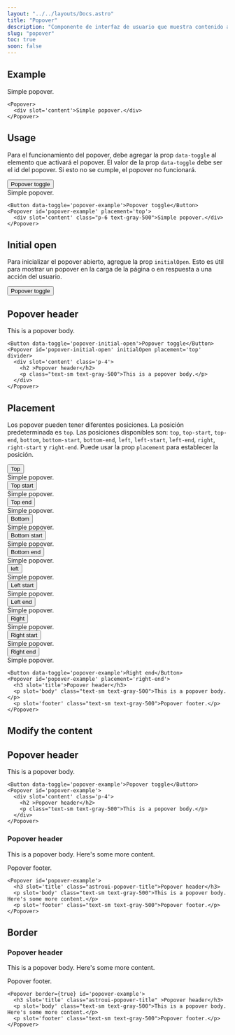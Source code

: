 ```yaml
---
layout: "../../layouts/Docs.astro"
title: "Popover"
description: "Componente de interfaz de usuario que muestra contenido adicional o información emergente cuando un usuario realiza una acción específica, como hacer clic en un elemento o pasar el mouse sobre él. Por lo general, los popovers suelen ser pequeñas ventanas emergentes que aparecen junto a un elemento de la página, como un botón, un enlace o un icono, y proporcionan información adicional o opciones relacionadas con ese elemento."
slug: "popover"
toc: true
soon: false
---
```


## Example

<Example class='example-popover-docs'>
  <Popover style={{ display: 'block' }}>
    <div slot='content' class="p-6 text-gray-500">Simple popover.</div>
  </Popover>
</Example>

```astro
<Popover>
  <div slot='content'>Simple popover.</div>
</Popover>
```

## Usage

Para el funcionamiento del popover, debe agregar la prop `data-toggle` al elemento que activará el popover. El valor de la prop `data-toggle` debe ser el id del popover. Si esto no se cumple, el popover no funcionará.

<Example>
  <Button data-toggle='popover-example'>Popover toggle</Button>
  <Popover id='popover-example' placement='top'>
    <div slot='content' class="p-6 text-gray-500">Simple popover.</div>
  </Popover>
</Example>

```astro
<Button data-toggle='popover-example'>Popover toggle</Button>
<Popover id='popover-example' placement='top'>
  <div slot='content' class="p-6 text-gray-500">Simple popover.</div>
</Popover>
```

## Initial open

Para inicializar el popover abierto, agregue la prop `initialOpen`. Esto es útil para mostrar un popover en la carga de la página o en respuesta a una acción del usuario.

<Example>
  <Button data-toggle='popover-initial-open'>Popover toggle</Button>
  <Popover id='popover-initial-open' initialOpen placement='top' divider>
    <div slot='content' class='p-6'>
      <h2 class='font-medium text-base'>Popover header</h2>
      <p class="text-sm mt-2 text-gray-500">This is a popover body.</p>
    </div>
  </Popover>
</Example>

```astro
<Button data-toggle='popover-initial-open'>Popover toggle</Button>
<Popover id='popover-initial-open' initialOpen placement='top' divider>
  <div slot='content' class='p-4'>
    <h2 >Popover header</h2>
    <p class="text-sm text-gray-500">This is a popover body.</p>
  </div>
</Popover>
```

## Placement

Los popover pueden tener diferentes posiciones. La posición predeterminada es `top`. Las posiciones disponibles son: `top`, `top-start`, `top-end`, `bottom`, `bottom-start`, `bottom-end`, `left`, `left-start`, `left-end`, `right`, `right-start` y `right-end`. Puede usar la prop `placement` para establecer la posición.

<Example>
  <div class="flex items-center gap-4 flex-wrap">
    <Button data-toggle='popover-example-3'>Top</Button>
    <Popover id='popover-example-3' placement='top'>
      <div slot='content' class="p-6 text-gray-500">Simple popover.</div>
    </Popover>
    <Button data-toggle='popover-example-4'>Top start</Button>
    <Popover id='popover-example-4' placement='top-start'>
      <div slot='content' class="p-6 text-gray-500">Simple popover.</div>
    </Popover>
    <Button data-toggle='popover-example-5'>Top end</Button>
    <Popover id='popover-example-5' placement='top-end'>
      <div slot='content' class="p-6 text-gray-500">Simple popover.</div>
    </Popover>
    <Button data-toggle='popover-example-6'>Bottom</Button>
    <Popover id='popover-example-6' placement='bottom'>
      <div slot='content' class="p-6 text-gray-500">Simple popover.</div>
    </Popover>
    <Button data-toggle='popover-example-7'>Bottom start</Button>
    <Popover id='popover-example-7' placement='bottom-start'>
      <div slot='content' class="p-6 text-gray-500">Simple popover.</div>
    </Popover>
    <Button data-toggle='popover-example-8'>Bottom end</Button>
    <Popover id='popover-example-8' placement='bottom-end'>
      <div slot='content' class="p-6 text-gray-500">Simple popover.</div>
    </Popover>
    <Button data-toggle='popover-example-9'>left</Button>
    <Popover id='popover-example-9' placement='left'>
      <div slot='content' class="p-6 text-gray-500">Simple popover.</div>
    </Popover>
    <Button data-toggle='popover-example-10'>Left start</Button>
    <Popover id='popover-example-10' placement='left-start'>
      <div slot='content' class="p-6 text-gray-500">Simple popover.</div>
    </Popover>
    <Button data-toggle='popover-example-11'>Left end</Button>
    <Popover id='popover-example-11' placement='left-end'>
      <div slot='content' class="p-6 text-gray-500">Simple popover.</div>
    </Popover>
    <Button data-toggle='popover-example-12'>Right</Button>
    <Popover id='popover-example-12' placement='right'>
      <div slot='content' class="p-6 text-gray-500">Simple popover.</div>
    </Popover>
    <Button data-toggle='popover-example-13'>Right start</Button>
    <Popover id='popover-example-13' placement='right-start'>
      <div slot='content' class="p-6 text-gray-500">Simple popover.</div>
    </Popover>
    <Button data-toggle='popover-example-14'>Right end</Button>
    <Popover id='popover-example-14' placement='right-end'>
      <div slot='content' class="p-6 text-gray-500">Simple popover.</div>
    </Popover>
  </div>
</Example>

```astro
<Button data-toggle='popover-example'>Right end</Button>
<Popover id='popover-example' placement='right-end'>
  <h3 slot='title'>Popover header</h3>
  <p slot='body' class="text-sm text-gray-500">This is a popover body.</p>
  <p slot='footer' class="text-sm text-gray-500">Popover footer.</p>
</Popover>
```

## Modify the content

<Example class='example-popover-docs'>
  <Popover style={{ display: 'block' }}>
    <div slot='content' class='p-4'>
      <h2 >Popover header</h2>
      <p class="text-sm text-gray-500">This is a popover body.</p>
    </div>
  </Popover>
</Example>

```astro
<Button data-toggle='popover-example'>Popover toggle</Button>
<Popover id='popover-example'>
  <div slot='content' class='p-4'>
    <h2 >Popover header</h2>
    <p class="text-sm text-gray-500">This is a popover body.</p>
  </div>
</Popover>
```

<Example class='example-popover-docs'>
  <Popover style={{ display: 'block' }}>
    <h3 slot='title' class="astroui-popover-title">Popover header</h3>
    <p slot='body' class="text-sm text-gray-500">This is a popover body. Here's some more content.</p>
    <p slot='footer' class="text-sm text-gray-500">Popover footer.</p>
  </Popover>
</Example>

```astro
<Popover id='popover-example'>
  <h3 slot='title' class="astroui-popover-title">Popover header</h3>
  <p slot='body' class="text-sm text-gray-500">This is a popover body. Here's some more content.</p>
  <p slot='footer' class="text-sm text-gray-500">Popover footer.</p>
</Popover>
```

## Border

<Example class='example-popover-docs'>
  <Popover border={true} style={{ display: 'block' }}>
    <h3 slot='title' class="astroui-popover-title">Popover header</h3>
    <p slot='body' class="text-sm text-gray-500">This is a popover body. Here's some more content.</p>
    <p slot='footer' class="text-sm text-gray-500">Popover footer.</p>
  </Popover>
</Example>

```astro
<Popover border={true} id='popover-example'>
  <h3 slot='title' class="astroui-popover-title" >Popover header</h3>
  <p slot='body' class="text-sm text-gray-500">This is a popover body. Here's some more content.</p>
  <p slot='footer' class="text-sm text-gray-500">Popover footer.</p>
</Popover>
```
